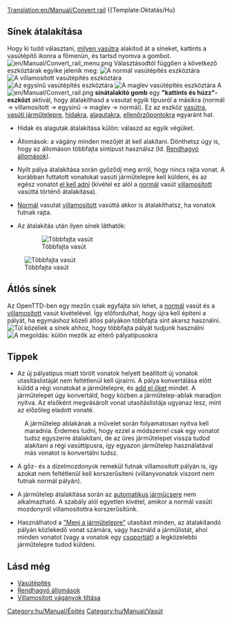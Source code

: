 [[Translation:en/Manual/Convert rail]]
{{Template:Oktatás/Hu}
==Sínek átalakítása==

Hogy ki tudd választani, [[hu/Manual/Base Set/Vasút típusai|milyen vasútra]] alakítod át a síneket, kattints a vasútépítő ikonra a főmenün, és tartsd nyomva a gombot.
[[File:en/Manual/Convert rail menu.png|none]]
Választásodtól függően a következő eszköztárak egyike jelenik meg:
[[File:hu/Manual/Railroad Construction.png|none|frame|[[hu/Manual/Vasútépítés#vasutepito-eszkoztar|A normál vasútépítés eszköztára]]]]
[[File:en/Manual/Electrified Railway Construction.png|none|frame|A villamosított vasútépítés eszköztára]]
[[File:en/Manual/Monorail Construction.png|none|frame|Az egysínű vasútépítés eszköztára]]
[[File:en/Manual/Maglev Construction.png|none|frame|A maglev vasútépítés eszköztára]]
A [[File:en/Manual/Convert rail.png]] '''sínátalakító gomb''' egy '''"kattints és húzz"-eszközt''' aktivál, hogy átalakíthasd a vasutat egyik típusról a másikra (normál -> villamosított -> egysínű -> maglev -> normál). Ez az eszköz [[hu/Manual/Vasútépítés|vasútra]], [[hu/Manual/Vasúti járműtelep építése|vasúti járműtelepre]], [[hu/Manual/Hidak|hidakra]], [[hu/Manual/Alagutak|alagutakra]], [[hu/Manual/Ellenőrzőpontok|ellenőrzőpontokra]] egyaránt hat.

* Hidak és alagutak átalakítása külön: válaszd az egyik végüket.

* Állomások: a vágány minden mezőjét át kell alakítani. Dönthetsz úgy is, hogy az állomáson többfajta síntípust használsz (ld. [[hu/Rendhagyó állomások|Rendhagyó állomások]]).

* Nyílt pálya átalakítása során győződj meg arról, hogy nincs rajta vonat. A korábban futtatott vonatokat vasúti járműtelepre kell küldeni, és az egész vonatot [[hu/Egész vonatok eladása|el kell adni]] (kivétel ez alól a [[hu/Manual/Base Set/Normál vasút|normál]] vasút [[hu/Manual/Base Set/Villamosított vasút|villamosított]] vasúttá történő átalakítása).

* [[hu/Manual/Base Set/Normál vasút|Normál]] vasutat [[hu/Manual/Base Set/Villamosított vasút|villamosított]] vasúttá akkor is átalakíthatsz, ha vonatok futnak rajta.

* Az átalakítás után ilyen sínek láthatók:
: [[File:en/Manual/Convert station.png|left|frame|Többfajta vasút]]
[[File:en/Manual/Convert rail tunnel.png|none|frame|Többfajta vasút]]




==Átlós sínek==
Az OpenTTD-ben egy mezőn csak egyfajta sín lehet, a [[hu/Manual/Base Set/Normál vasút|normál]] vasút és a [[hu/Manual/Base Set/Villamosított vasút|villamosított]] vasút kivételével. Így előfordulhat, hogy újra kell építeni a pályát, ha egymáshoz közeli átlós pályákon többfajta sínt akarsz használni.
[[File:en/Manual/Convert rail close.png|left|frame|Túl közeliek a sínek ahhoz, hogy többfajta pályát tudjunk használni]]
[[File:en/Manual/Convert rail good.png|none|frame|A megoldás: külön mezők az eltérő pályatípusokra]] 

==Tippek==
* Az új pályatípus miatt törölt vonatok helyett beállított új vonatok utasításlistáját nem feltétlenül kell újraírni. A pálya konvertálása előtt küldd a régi vonatokat a járműtelepre, és [[hu/Egész vonatok eladása|add el őket]] mindet. A járműtelepet úgy konvertáld, hogy közben a járműtelep-ablak maradjon nyitva. Az elsőként megvásárolt vonat utasításlistája ugyanaz lesz, mint az előzőleg eladott vonaté.
:A járműtelep ablakának a művelet során folyamatosan nyitva kell maradnia. Érdemes tudni, hogy ezzel a módszerrel csak egy vonatot tudsz egyszerre átalakítani, de az üres járműtelepet vissza tudod alakítani a régi vasúttípusra, így egyazon járműtelep használatával más vonatot is konvertálni tudsz.

* A gőz- és a dízelmozdonyok remekül futnak villamosított pályán is, így azokat nem feltétlenül kell korszerűsíteni (villanyvonatok viszont nem futnak normál pályán).

* A járműtelep átalakítása során az [[hu/Manual/Járműcsere#automatikus-jarmucsere|automatikus járműcsere]] nem alkalmazható. A szabály alól egyetlen kivétel, amikor a normál vasúti mozdonyról villamosítottra korszerűsítünk.

* Használhatod a [[hu/Járművek utasításlistája#menj|"Menj a járműtelepre"]] utasítást minden, az átalakítandó pályán közlekedő vonat számára, vagy használd a járműlistát, ahol minden vonatot (vagy a vonatok egy [[hu/Manual/Járműcsoportok|csoportját]]) a legközelebbi járműtelepre tudod küldeni.

==Lásd még==
*[[hu/Manual/Vasútépítés|Vasútépítés]]
*[[hu/Rendhagyó állomások|Rendhagyó állomások]]
*[[en/Haladó beállítások/Járművek#villamositott-vaganyok-tiltasa|Villamosított vágányok tiltása]]

[[Category:hu/Manual/Építés]]
[[Category:hu/Manual/Vasút]]